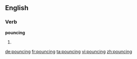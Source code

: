 ==English==

===Verb===
'''pouncing'''

# {{present participle of|pounce}}

[[de:pouncing]]
[[fr:pouncing]]
[[ta:pouncing]]
[[vi:pouncing]]
[[zh:pouncing]]